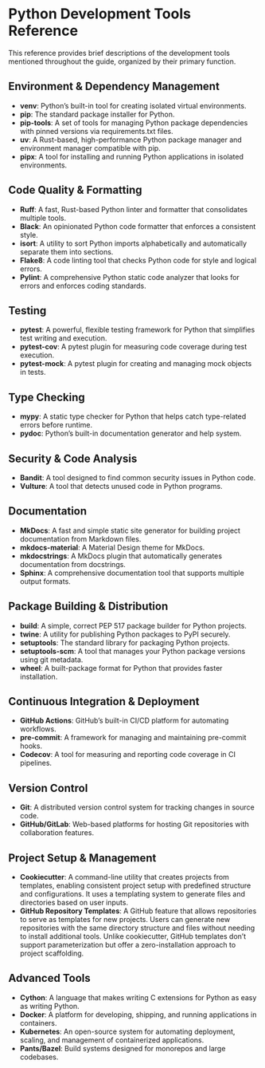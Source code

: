 # Python Development Tools Reference

This reference provides brief descriptions of the development tools mentioned throughout the guide, organized by their primary function.

## Environment & Dependency Management

- **venv**: Python's built-in tool for creating isolated virtual environments.
- **pip**: The standard package installer for Python.
- **pip-tools**: A set of tools for managing Python package dependencies with pinned versions via requirements.txt files.
- **uv**: A Rust-based, high-performance Python package manager and environment manager compatible with pip.
- **pipx**: A tool for installing and running Python applications in isolated environments.

## Code Quality & Formatting

- **Ruff**: A fast, Rust-based Python linter and formatter that consolidates multiple tools.
- **Black**: An opinionated Python code formatter that enforces a consistent style.
- **isort**: A utility to sort Python imports alphabetically and automatically separate them into sections.
- **Flake8**: A code linting tool that checks Python code for style and logical errors.
- **Pylint**: A comprehensive Python static code analyzer that looks for errors and enforces coding standards.

## Testing

- **pytest**: A powerful, flexible testing framework for Python that simplifies test writing and execution.
- **pytest-cov**: A pytest plugin for measuring code coverage during test execution.
- **pytest-mock**: A pytest plugin for creating and managing mock objects in tests.

## Type Checking

- **mypy**: A static type checker for Python that helps catch type-related errors before runtime.
- **pydoc**: Python's built-in documentation generator and help system.

## Security & Code Analysis

- **Bandit**: A tool designed to find common security issues in Python code.
- **Vulture**: A tool that detects unused code in Python programs.

## Documentation

- **MkDocs**: A fast and simple static site generator for building project documentation from Markdown files.
- **mkdocs-material**: A Material Design theme for MkDocs.
- **mkdocstrings**: A MkDocs plugin that automatically generates documentation from docstrings.
- **Sphinx**: A comprehensive documentation tool that supports multiple output formats.

## Package Building & Distribution

- **build**: A simple, correct PEP 517 package builder for Python projects.
- **twine**: A utility for publishing Python packages to PyPI securely.
- **setuptools**: The standard library for packaging Python projects.
- **setuptools-scm**: A tool that manages your Python package versions using git metadata.
- **wheel**: A built-package format for Python that provides faster installation.

## Continuous Integration & Deployment

- **GitHub Actions**: GitHub's built-in CI/CD platform for automating workflows.
- **pre-commit**: A framework for managing and maintaining pre-commit hooks.
- **Codecov**: A tool for measuring and reporting code coverage in CI pipelines.

## Version Control

- **Git**: A distributed version control system for tracking changes in source code.
- **GitHub/GitLab**: Web-based platforms for hosting Git repositories with collaboration features.

## Project Setup & Management

- **Cookiecutter**: A command-line utility that creates projects from templates, enabling consistent project setup with predefined structure and configurations. It uses a templating system to generate files and directories based on user inputs.
- **GitHub Repository Templates**: A GitHub feature that allows repositories to serve as templates for new projects. Users can generate new repositories with the same directory structure and files without needing to install additional tools. Unlike cookiecutter, GitHub templates don't support parameterization but offer a zero-installation approach to project scaffolding.

## Advanced Tools

- **Cython**: A language that makes writing C extensions for Python as easy as writing Python.
- **Docker**: A platform for developing, shipping, and running applications in containers.
- **Kubernetes**: An open-source system for automating deployment, scaling, and management of containerized applications.
- **Pants/Bazel**: Build systems designed for monorepos and large codebases.

